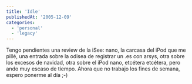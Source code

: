 ```yaml
---
title: 'Idle'
publishedAt: '2005-12-09'
categories:
  - 'personal'
  - 'legacy'
---
```


Tengo pendientes una review de la iSee: nano, la carcasa del iPod que me pillé, una entrada sobre la odisea de registrar un .es con arsys, otra sobre los excesos de navidad, otra sobre el iPod nano, etcétera etcétera, pero ando muy escaso de tiempo. Ahora que no trabajo los fines de semana, espero ponerme al día ;-)
